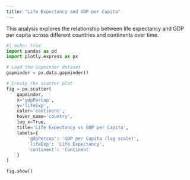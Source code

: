 ```yaml
---
title: "Life Expectancy and GDP per Capita"
---
```


This analysis explores the relationship between life expectancy and GDP per capita across different countries and continents over time.

```python
#| echo: true
import pandas as pd
import plotly.express as px

# Load the Gapminder dataset
gapminder = px.data.gapminder()

# Create the scatter plot
fig = px.scatter(
    gapminder,
    x='gdpPercap',
    y='lifeExp',
    color='continent',
    hover_name='country',
    log_x=True,
    title='Life Expectancy vs GDP per Capita',
    labels={
        'gdpPercap': 'GDP per Capita (log scale)',
        'lifeExp': 'Life Expectancy',
        'continent': 'Continent'
    }
)

fig.show()
```
